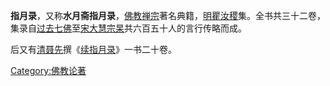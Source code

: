 {{unreferenced|time=2017-07-31T07:18:29+00:00}}
{{中國禪宗}}
'''指月录'''，又称'''水月斋指月录'''，[[佛教|佛教]][[禅宗|禅宗]]著名典籍，[[明|明]][[瞿汝稷|瞿汝稷]]集。全书共三十二卷，集录自[[过去七佛|过去七佛]]至[[宋朝|宋]][[大慧宗杲|大慧宗杲]]共六百五十人的言行传略而成。

后又有[[清|清]][[聂先|聂先]]撰《[[续指月录|续指月录]]》一书二十卷。

{{佛教小作品}}
{{wikisource}}
{{禅宗典籍}}
[[Category:佛教论著|Category:佛教论著]]